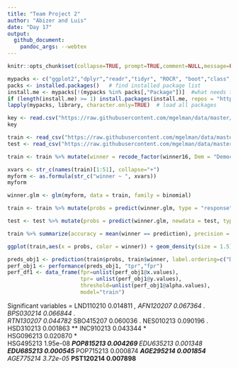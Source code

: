```yaml
---
title: "Team Project 2" 
author: "Abizer and Luis"
date: "Day 17"
output: 
  github_document:
    pandoc_args: --webtex
---
```


```r
knitr::opts_chunk$set(collapse=TRUE, prompt=TRUE,comment=NULL,message=FALSE, include=TRUE, fig.width = 9, fig.height = 4)
```

```r
mypacks <- c("ggplot2","dplyr","readr","tidyr", "ROCR", "boot","class","randomForest","e1071", "stringr","partykit","rpart")  # what packages are needed?
packs <- installed.packages()   # find installed package list
install.me <- mypacks[!(mypacks %in% packs[,"Package"])]  #what needs to be installed?
if (length(install.me) >= 1) install.packages(install.me, repos = "http://cran.us.r-project.org")   # install (if needed)
lapply(mypacks, library, character.only=TRUE)  # load all packages
```

```r
key <- read.csv("https://raw.githubusercontent.com/mgelman/data/master/county_facts_dictionary.csv")
key
```

```r
train <- read_csv("https://raw.githubusercontent.com/mgelman/data/master/train.csv")
test <- read_csv("https://raw.githubusercontent.com/mgelman/data/master/test_No_Y.csv")
```


```r
train <- train %>% mutate(winner = recode_factor(winner16, Dem = "Democrat", Rep = "Republican"))
```

```r
xvars <- str_c(names(train)[1:51], collapse="+")
myform <- as.formula(str_c("winner ~ ", xvars))
myform
```

```r
winner.glm <- glm(myform, data = train, family = binomial)

train <- train %>% mutate(probs = predict(winner.glm, type = "response"),prediction = ifelse(probs >= 0.05,"Republican","Democrat"))

test <- test %>% mutate(probs = predict(winner.glm, newdata = test, type = "response"),prediction = ifelse(probs >= 0.05,"Republican","Democrat"))

train %>% summarize(accuracy = mean(winner == prediction), precision = sum(winner == "Republican" & prediction == "Republican")/sum(prediction == "Republican"), recall = sum(winner == "Republican" & prediction == "Republican")/sum(winner == "Republican"))

ggplot(train,aes(x = probs, color = winner)) + geom_density(size = 1.5) + ggtitle("Forecasted Winner Probabilities ")
```


```r
preds_obj1 <- prediction(train$probs, train$winner, label.ordering=c("Democrat","Republican"))
perf_obj1 <- performance(preds_obj1, "tpr","fpr")
perf_df1 <- data_frame(fpr=unlist(perf_obj1@x.values),
                       tpr= unlist(perf_obj1@y.values),
                       threshold=unlist(perf_obj1@alpha.values), 
                       model="train")
```



Significant variables = LND110210   0.014811 *, 
AFN120207   0.067364 .  
BPS030214   0.066844 .  
RTN130207   0.044782 * 
SBO415207   0.060036 . 
NES010213   0.090196 .
HSD310213   0.001863 ** 
INC910213   0.043344 *  
HSG096213   0.020870 *  
HSG495213   1.95e-08 ***
POP815213   0.004269 ** 
EDU635213   0.001348 ** 
EDU685213   0.000545 ***
POP715213   0.000874 ***
AGE295214   0.001854 ** 
AGE775214   3.72e-05 ***
PST120214   0.007898 ** 